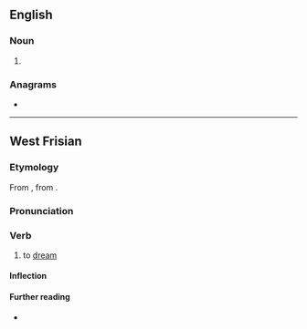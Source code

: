 ==English==

===Noun===
{{en-noun}}

# {{obsolete spelling of|dream|lang=en}}

===Anagrams===
* {{anagrams|en|a=adeemr|Madere|Maeder|Meader|dear me|meader|read me|readme|reamed|remade}}

----

==West Frisian==

===Etymology===
From {{inh|fy|ofs}}, from {{inh|fy|gem-pro|*draumijaną}}.

===Pronunciation===
{{rfp|fy}}

===Verb===
{{head|fy|verb}}

# {{topics|fy|Sleep}} to [[dream]]

====Inflection====
{{fy-infl-verb-wk1|dream}}

====Further reading====
* {{R:WFT|17317}}